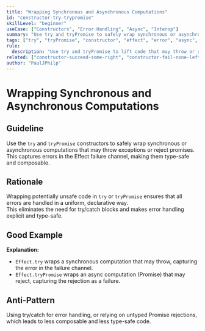 ```yaml
---
title: "Wrapping Synchronous and Asynchronous Computations"
id: "constructor-try-trypromise"
skillLevel: "beginner"
useCase: ["Constructors", "Error Handling", "Async", "Interop"]
summary: "Use try and tryPromise to safely wrap synchronous or asynchronous computations that may throw or reject, capturing errors in the Effect world."
tags: ["try", "tryPromise", "constructor", "effect", "error", "async", "interop"]
rule:
  description: "Use try and tryPromise to lift code that may throw or reject into Effect, capturing errors in the failure channel."
related: ["constructor-succeed-some-right", "constructor-fail-none-left", "constructor-sync-async"]
author: "PaulJPhilp"
---
```


# Wrapping Synchronous and Asynchronous Computations

## Guideline

Use the `try` and `tryPromise` constructors to safely wrap synchronous or asynchronous computations that may throw exceptions or reject promises.  
This captures errors in the Effect failure channel, making them type-safe and composable.

## Rationale

Wrapping potentially unsafe code in `try` or `tryPromise` ensures that all errors are handled in a uniform, declarative way.  
This eliminates the need for try/catch blocks and makes error handling explicit and type-safe.

## Good Example

<Example path="./src/constructor-try-trypromise.ts" />

**Explanation:**  
- `Effect.try` wraps a synchronous computation that may throw, capturing the error in the failure channel.
- `Effect.tryPromise` wraps an async computation (Promise) that may reject, capturing the rejection as a failure.

## Anti-Pattern

Using try/catch for error handling, or relying on untyped Promise rejections, which leads to less composable and less type-safe code.